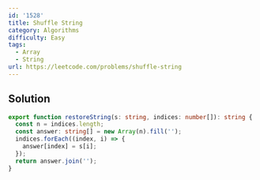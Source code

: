 ```yaml
---
id: '1528'
title: Shuffle String
category: Algorithms
difficulty: Easy
tags:
  - Array
  - String
url: https://leetcode.com/problems/shuffle-string
---
```


## Solution

```typescript filename="solution.ts" copy
export function restoreString(s: string, indices: number[]): string {
  const n = indices.length;
  const answer: string[] = new Array(n).fill('');
  indices.forEach((index, i) => {
    answer[index] = s[i];
  });
  return answer.join('');
}
```
